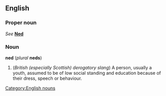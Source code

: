 ==English==
===Proper noun===
''See'' '''[[Ned]]'''

===Noun===
[[Category:English nouns]]
'''ned''' (''plural'' '''neds''')

#(''British (especially Scottish) derogatory slang'') A person, usually a youth, assumed to be of low social standing and education because of their dress, speech or behaviour.
<!--
#Non Educated Delinquint
This looks like a backronym to me - Paul G, 2005-07-08-->